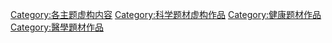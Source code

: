 [[Category:各主题虚构内容|Category:各主题虚构内容]]
[[Category:科学题材虚构作品|Category:科学题材虚构作品]]
[[Category:健康题材作品|Category:健康题材作品]]
[[Category:醫學題材作品|Category:醫學題材作品]]